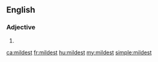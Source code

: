 ==English==

===Adjective===
{{head|en|adjective superlative form}}

# {{en-superlative of|mild}}

[[ca:mildest]]
[[fr:mildest]]
[[hu:mildest]]
[[my:mildest]]
[[simple:mildest]]
